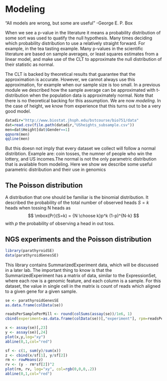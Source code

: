 # Modeling

"All models are wrong, but some are useful" -George E. P. Box

When we see a p-value in the literature it means a probability distribution of some sort was used to quatify the null hypothesis. Many times deciding which probability distribution to use a relatively straight forward. For example, in the tea tasting example. Many p-values in the scientific literature are based on sample averages, or least squares estimates from a linear model, and make use of the CLT to approximate the null distribution of their statistic as normal.

The CLT is backed by theoretical results that guarantee that the approximation is accurate. However, we cannot always use this approximation, for example when our sample size is too small. In a previous module we described how the sample average can be approximated with t-distribution when the population data is approximately normal. Note that there is no theoretical backing for this assumption. We are now *modeling*. In the case of height, we know from experience that this turns out to be a very good model. 

```r
datadir="http://www.biostat.jhsph.edu/bstcourse/bio751/data"
dat=read.csv(file.path(datadir,"USheights_subsample.csv"))
men=dat$Height[dat$Gender==1]
qqnorm(men)
qqline(men)
```

But this doesn not imply that every dataset we collect will follow a normal distribtion. Example are: coin tosses, the numner of people who win the lottery, and US incomes.The normal is not the only parametric distribution that is available from modeling. Here we show we describe some useful parametric distribution and their use in genomics

## The Poisson distribution

A distribution that one should be familiar is the binomial distribution. It described the probability of the total number of observed heads $S=k$ heads when tossing N heads as
$$
\mbox{Pr}(S=k) = {N \choose k}p^k (1-p)^{N-k}
$$
with $p$ the probability of observing a head in out toss.

## NGS experiments and the Poisson distribution

```r
library(parathyroidSE)
data(parathyroidGenesSE)
```

This library contains SummarizedExperiment data, which will be discussed in a later lab. The important thing to know is that the SummarizedExperiment has a matrix of data, similar to the ExpressionSet, where each row is a genomic feature, and each column is a sample. For this dataset, the value in single cell in the matrix is count of reads which aligned to a given gene for a given sample.

```r
se <- parathyroidGenesSE
as.data.frame(colData(se))
```

```r
readsPerSamplePerMill <- round(colSums(assay(se))/1e6, 1)
cbind(experiment=as.data.frame(colData(se))[,"experiment"], rpm=readsPerSamplePerMill)
```

```r
x <- assay(se)[,23]
y <- assay(se)[,24]
plot(x,y,log="xy")
abline(0,1,col="red")
```

```r
sf <- c(1, sum(y)/sum(x))
z <- cbind(x/sf[1], y/sf[2])
rm <- rowMeans(z)
rv <- (y - rm*sf[2])^2
plot(rm, rv, log="xy", col=rgb(0,0,0,.2))
abline(0,1,col="red")
```
